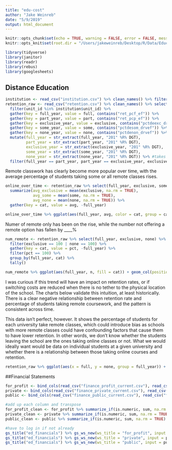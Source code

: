 ```yaml
---
title: "edu-cost"
author: "Jake Weinreb"
date: "5/9/2019"
output: html_document
---
```


```r
knitr::opts_chunk$set(echo = TRUE, warning = FALSE, error = FALSE, message = FALSE)
knitr::opts_knit$set(root.dir = "/Users/jakeweinreb/Desktop/R/Data/Education/")
```

```r
library(tidyverse)
library(janitor)
library(readr)
library(rebus)
library(googlesheets)
```

## Distance Education

```r
institution <- read_csv("institution.csv") %>% clean_names() %>% filter(instcat_hd2017 == 2)
retention_raw <- read_csv("retention.csv") %>% clean_names() %>% select(-x33) %>% 
  filter(unit_id %in% institution$unit_id) %>% 
  gather(key = full_year, value = full, contains("ret_pcf_ef")) %>% 
  gather(key = part_year, value = part, contains("ret_pcp_ef")) %>% 
  gather(key = exclusive_year, value = exclusive, contains("pctdeexc_drvef")) %>% 
  gather(key = some_year, value = some, contains("pctdesom_drvef")) %>% 
  gather(key = none_year, value = none, contains("pctdenon_drvef")) %>% 
  mutate(full_year = str_extract(full_year, "201" %R% DGT),
         part_year = str_extract(part_year, "201" %R% DGT),
         exclusive_year = str_extract(exclusive_year, "201" %R% DGT),
         some_year = str_extract(some_year, "201" %R% DGT),
         none_year = str_extract(none_year, "201" %R% DGT)) %>% #takes a while (~10 mins)
  filter(full_year == part_year, part_year == exclusive_year, exclusive_year == some_year, some_year == none_year)
```

Remote classwork has clearly become more popular over time, with the average percentage of students taking some or all remote classes rises.

```r
online_over_time <- retention_raw %>% select(full_year, exclusive, some, none) %>% group_by(full_year) %>%
  summarize(avg_exclusive = mean(exclusive, na.rm = TRUE),
            avg_some = mean(some, na.rm = TRUE),
            avg_none = mean(none, na.rm = TRUE)) %>% 
  gather(key = cat, value = avg, -full_year) 

online_over_time %>% ggplot(aes(full_year, avg, color = cat, group = cat)) + geom_point() + geom_line()
```

Numer of remote only has been on the rise, while the number not offering a remote option has fallen by ____%

```r
num_remote <- retention_raw %>% select(full_year, exclusive, none) %>% 
  filter(exclusive == 100 | none == 100) %>% 
  gather(key = cat, value = pct, -full_year) %>% 
  filter(pct == 100) %>% 
  group_by(full_year, cat) %>% 
  tally()

num_remote %>% ggplot(aes(full_year, n, fill = cat)) + geom_col(position = 'dodge')
```

I was curious if this trend will have an impact on retention rates, or if switching costs are reduced when there is no tether to the physical location of the school.  The charts below validate this intuition, at least historically.  There is a clear negative relationship between retention rate and percentage of students taking remote coursework, and the pattern is consistent across time.

This data isn't perfect, however.  It shows the percentage of students for each university take remote classes, which could introduce bias as schools with more remote classes could have confounding factors that cause them to have lower retention.  In other words, we don't know whether the students leaving the school are the ones taking online classes or not.  What we would ideally want would be data on individual students at a given university and whether there is a relationship between those taking online courses and retention.

```r
retention_raw %>% ggplot(aes(x = full, y = none, group = full_year)) + geom_point(alpha = .3) + facet_wrap(~full_year)
```

##Financial Statements

```r
for_profit <- bind_cols(read_csv("finance_profit_current.csv"), read_csv("finance_profit_historical.csv")) %>% clean_names() %>% filter(unit_id %in% institution$unit_id)
private <- bind_cols(read_csv("finance_private_current.csv"), read_csv("finance_private_current.csv")) %>% clean_names() %>% filter(unit_id %in% institution$unit_id)
public <- bind_cols(read_csv("finance_public_current.csv"), read_csv("finance_public_historical1.csv"), read_csv("finance_public_historical2.csv")) %>% clean_names() %>% filter(unit_id %in% institution$unit_id)
```

```r
#add up each column and transpose
for_profit_clean <- for_profit %>% summarize_if(is.numeric, sum, na.rm = TRUE) %>% t()
private_clean <- private %>% summarize_if(is.numeric, sum, na.rm = TRUE) %>% t()
public_clean <- public %>% summarize_if(is.numeric, sum, na.rm = TRUE) %>% t()
```

```r
#have to log in if not already
gs_title("ed_financials") %>% gs_ws_new(ws_title = "for_profit", input = for_profit_clean)
gs_title("ed_financials") %>% gs_ws_new(ws_title = "private", input = private_clean)
gs_title("ed_financials") %>% gs_ws_new(ws_title = "public", input = public_clean)
```

